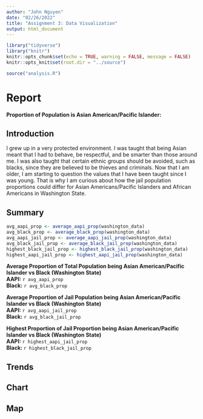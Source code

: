 ```yaml
---
author: "John Nguyen"
date: "02/26/2022"
title: "Assignment 3: Data Visualization"
output: html_document
---
```


```r
library("tidyverse")
library("knitr")
knitr::opts_chunk$set(echo = TRUE, warning = FALSE, message = FALSE)
knitr::opts_knit$set(root.dir = "../source")
```

```r
source("analysis.R")
```

# Report
<b>Proportion of Population is Asian American/Pacific Islander:</b>

## Introduction
I grew up in a very protected environment. I was taught that being Asian meant that I had to behave, be respectful, and be smarter than those around me. I was also taught that certain ethnic groups should be avoided, such as blacks, since they are believed to be thieves and criminals. Now that I am older, I am starting to question the values that I have been taught since I was young. That is why I am curious about how the jail population proportions could differ for Asian Americans/Pacific Islanders and African Americans in Washington State.

## Summary
```r
avg_aapi_prop <- average_aapi_prop(washington_data)
avg_black_prop <- average_black_prop(washington_data)
avg_aapi_jail_prop <- average_aapi_jail_prop(washington_data)
avg_black_jail_prop <- average_black_jail_prop(washington_data)
highest_black_jail_prop <- highest_black_jail_prop(washington_data)
highest_aapi_jail_prop <- highest_aapi_jail_prop(washington_data)
```
<b>Average Proportion of Total Population being Asian American/Pacific Islander vs Black (Washington State)</b><br>
<b>AAPI:</b> `r avg_aapi_prop`<br>
<b>Black:</b> `r avg_black_prop`<br>

<b>Average Proportion of Jail Population being Asian American/Pacific Islander vs Black (Washington State)</b><br>
<b>AAPI: </b> `r avg_aapi_jail_prop`<br>
<b>Black:</b> `r avg_black_jail_prop`<br>

<b>Highest Proportion of Jail Proportion being Asian American/Pacific Islander vs Black (Washington State)</b><br>
<b>AAPI: </b> `r highest_aapi_jail_prop`<br>
<b>Black: </b> `r highest_black_jail_prop`<br>

## Trends

## Chart

## Map